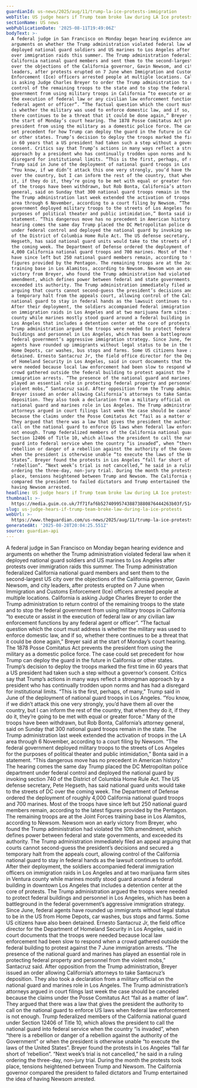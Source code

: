 ```yaml
---
guardianId: us-news/2025/aug/11/trump-la-ice-protests-immigration
webTitle: US judge hears if Trump team broke law during LA Ice protests
sectionName: US news
webPublicationDate: '2025-08-11T19:49:06Z'
bodyText: >-
  A federal judge in San Francisco on Monday began hearing evidence and
  arguments on whether the Trump administration violated federal law when it
  deployed national guard soldiers and US marines to Los Angeles after protests
  over immigration raids this summer. The Trump administration federalized
  California national guard members and sent them to the second-largest US city
  over the objections of the California governor, Gavin Newsom, and city
  leaders, after protests erupted on 7 June when Immigration and Customs
  Enforcement (Ice) officers arrested people at multiple locations. California
  is asking Judge Charles Breyer to order the Trump administration to return
  control of the remaining troops to the state and to stop the federal
  government from using military troops in California “to execute or assist in
  the execution of federal law or any civilian law enforcement functions by any
  federal agent or officer”. “The factual question which the court must address
  is whether the military was used to enforce domestic law, and if so, whether
  there continues to be a threat that it could be done again,” Breyer said at
  the start of Monday’s court hearing. The 1878 Posse Comitatus Act prevents the
  president from using the military as a domestic police force. The case could
  set precedent for how Trump can deploy the guard in the future in California
  or other states. Trump’s decision to deploy the troops marked the first time
  in 60 years that a US president had taken such a step without a governor’s
  consent. Critics say that Trump’s actions in many ways reflect a strongman
  approach by a president who has continually trodden upon norms and has had a
  disregard for institutional limits. “This is the first, perhaps, of many,”
  Trump said in June of the deployment of national guard troops in Los Angeles.
  “You know, if we didn’t attack this one very strongly, you’d have them all
  over the country, but I can inform the rest of the country, that when they do
  it, if they do it, they’re going to be met with equal or greater force.” Many
  of the troops have been withdrawn, but Rob Bonta, California’s attorney
  general, said on Sunday that 300 national guard troops remain in the state.
  The Trump administration last week extended the activation of troops in the LA
  area through 6 November, according to a court filing by Newsom. “The federal
  government deployed military troops to the streets of Los Angeles for the
  purposes of political theater and public intimidation,” Bonta said in a
  statement. “This dangerous move has no precedent in American history.” The
  hearing comes the same day Trump placed the DC Metropolitan police department
  under federal control and deployed the national guard by invoking section 740
  of the District of Columbia Home Rule Act. The US defense secretary, Pete
  Hegseth, has said national guard units would take to the streets of DC over
  the coming week. The Department of Defense ordered the deployment of roughly
  4,000 California national guard troops and 700 marines. Most of the troops
  have since left but 250 national guard members remain, according to the latest
  figures provided by the Pentagon. The remaining troops are at the Joint Forces
  training base in Los Alamitos, according to Newsom. Newsom won an early
  victory from Breyer, who found the Trump administration had violated the 10th
  amendment, which defines power between federal and state governments, and
  exceeded its authority. The Trump administration immediately filed an appeal
  arguing that courts cannot second-guess the president’s decisions and secured
  a temporary halt from the appeals court, allowing control of the California
  national guard to stay in federal hands as the lawsuit continues to unfold.
  After their deployment, the soldiers accompanied federal immigration officers
  on immigration raids in Los Angeles and at two marijuana farm sites in Ventura
  county while marines mostly stood guard around a federal building in downtown
  Los Angeles that includes a detention center at the core of protests. The
  Trump administration argued the troops were needed to protect federal
  buildings and personnel in Los Angeles, which has been a battleground in the
  federal government’s aggressive immigration strategy. Since June, federal
  agents have rounded up immigrants without legal status to be in the US from
  Home Depots, car washes, bus stops and farms. Some US citizens have also been
  detained. Ernesto Santacruz Jr, the field office director for the Department
  of Homeland Security in Los Angeles, said in court documents that the troops
  were needed because local law enforcement had been slow to respond when a
  crowd gathered outside the federal building to protest against the 7 June
  immigration arrests. “The presence of the national guard and marines has
  played an essential role in protecting federal property and personnel from the
  violent mobs,” Santacruz said. After opposition from the Trump administration,
  Breyer issued an order allowing California’s attorneys to take Santacruz’s
  deposition. They also took a declaration from a military official on the
  national guard and marines role in Los Angeles. The Trump administration’s
  attorneys argued in court filings last week the case should be canceled
  because the claims under the Posse Comitatus Act “fail as a matter of law”.
  They argued that there was a law that gives the president the authority to
  call on the national guard to enforce US laws when federal law enforcement is
  not enough. Trump federalized members of the California national guard under
  Section 12406 of Title 10, which allows the president to call the national
  guard into federal service when the country “is invaded”, when “there is a
  rebellion or danger of a rebellion against the authority of the Government” or
  when the president is otherwise unable “to execute the laws of the United
  States”. Breyer found the protests in Los Angeles “fall far short of
  ‘rebellion”. “Next week’s trial is not cancelled,” he said in a ruling
  ordering the three-day, non-jury trial. During the month the protests took
  place, tensions heightened between Trump and Newsom. The California governor
  compared the president to failed dictators and Trump entertained the idea of
  having Newsom arrested.
headline: US judge hears if Trump team broke law during LA Ice protests
thumbnail: >-
  https://media.guim.co.uk/7f71faf6b527409957438873880876444263b03f/514_0_4164_3333/500.jpg
slug: us-judge-hears-if-trump-team-broke-law-during-la-ice-protests
webUrl: >-
  https://www.theguardian.com/us-news/2025/aug/11/trump-la-ice-protests-immigration
generatedAt: '2025-08-28T20:04:25.551Z'
source: guardian-api
---
```

A federal judge in San Francisco on Monday began hearing evidence and arguments on whether the Trump administration violated federal law when it deployed national guard soldiers and US marines to Los Angeles after protests over immigration raids this summer. The Trump administration federalized California national guard members and sent them to the second-largest US city over the objections of the California governor, Gavin Newsom, and city leaders, after protests erupted on 7 June when Immigration and Customs Enforcement (Ice) officers arrested people at multiple locations. California is asking Judge Charles Breyer to order the Trump administration to return control of the remaining troops to the state and to stop the federal government from using military troops in California “to execute or assist in the execution of federal law or any civilian law enforcement functions by any federal agent or officer”. “The factual question which the court must address is whether the military was used to enforce domestic law, and if so, whether there continues to be a threat that it could be done again,” Breyer said at the start of Monday’s court hearing. The 1878 Posse Comitatus Act prevents the president from using the military as a domestic police force. The case could set precedent for how Trump can deploy the guard in the future in California or other states. Trump’s decision to deploy the troops marked the first time in 60 years that a US president had taken such a step without a governor’s consent. Critics say that Trump’s actions in many ways reflect a strongman approach by a president who has continually trodden upon norms and has had a disregard for institutional limits. “This is the first, perhaps, of many,” Trump said in June of the deployment of national guard troops in Los Angeles. “You know, if we didn’t attack this one very strongly, you’d have them all over the country, but I can inform the rest of the country, that when they do it, if they do it, they’re going to be met with equal or greater force.” Many of the troops have been withdrawn, but Rob Bonta, California’s attorney general, said on Sunday that 300 national guard troops remain in the state. The Trump administration last week extended the activation of troops in the LA area through 6 November, according to a court filing by Newsom. “The federal government deployed military troops to the streets of Los Angeles for the purposes of political theater and public intimidation,” Bonta said in a statement. “This dangerous move has no precedent in American history.” The hearing comes the same day Trump placed the DC Metropolitan police department under federal control and deployed the national guard by invoking section 740 of the District of Columbia Home Rule Act. The US defense secretary, Pete Hegseth, has said national guard units would take to the streets of DC over the coming week. The Department of Defense ordered the deployment of roughly 4,000 California national guard troops and 700 marines. Most of the troops have since left but 250 national guard members remain, according to the latest figures provided by the Pentagon. The remaining troops are at the Joint Forces training base in Los Alamitos, according to Newsom. Newsom won an early victory from Breyer, who found the Trump administration had violated the 10th amendment, which defines power between federal and state governments, and exceeded its authority. The Trump administration immediately filed an appeal arguing that courts cannot second-guess the president’s decisions and secured a temporary halt from the appeals court, allowing control of the California national guard to stay in federal hands as the lawsuit continues to unfold. After their deployment, the soldiers accompanied federal immigration officers on immigration raids in Los Angeles and at two marijuana farm sites in Ventura county while marines mostly stood guard around a federal building in downtown Los Angeles that includes a detention center at the core of protests. The Trump administration argued the troops were needed to protect federal buildings and personnel in Los Angeles, which has been a battleground in the federal government’s aggressive immigration strategy. Since June, federal agents have rounded up immigrants without legal status to be in the US from Home Depots, car washes, bus stops and farms. Some US citizens have also been detained. Ernesto Santacruz Jr, the field office director for the Department of Homeland Security in Los Angeles, said in court documents that the troops were needed because local law enforcement had been slow to respond when a crowd gathered outside the federal building to protest against the 7 June immigration arrests. “The presence of the national guard and marines has played an essential role in protecting federal property and personnel from the violent mobs,” Santacruz said. After opposition from the Trump administration, Breyer issued an order allowing California’s attorneys to take Santacruz’s deposition. They also took a declaration from a military official on the national guard and marines role in Los Angeles. The Trump administration’s attorneys argued in court filings last week the case should be canceled because the claims under the Posse Comitatus Act “fail as a matter of law”. They argued that there was a law that gives the president the authority to call on the national guard to enforce US laws when federal law enforcement is not enough. Trump federalized members of the California national guard under Section 12406 of Title 10, which allows the president to call the national guard into federal service when the country “is invaded”, when “there is a rebellion or danger of a rebellion against the authority of the Government” or when the president is otherwise unable “to execute the laws of the United States”. Breyer found the protests in Los Angeles “fall far short of ‘rebellion”. “Next week’s trial is not cancelled,” he said in a ruling ordering the three-day, non-jury trial. During the month the protests took place, tensions heightened between Trump and Newsom. The California governor compared the president to failed dictators and Trump entertained the idea of having Newsom arrested.
